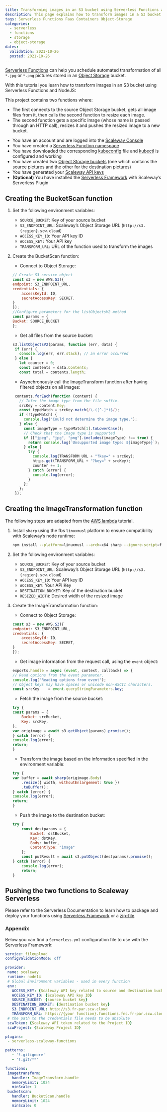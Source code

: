 ```yaml
---
title: Transforming images in an S3 bucket using Serverless Functions and Node JS
description: This page explains how to transform images in a S3 bucket using Serverless Functions and Node JS
tags: Serverless Functions Faas Containers Object-Storage
categories:
  - serverless
  - functions 
  - storage
  - object-storage
dates:
  validation: 2021-10-26
  posted: 2021-10-26
---
```


[Serverless Functions](/compute/functions/quickstart/) can help you schedule automated transformation of all `*.jpg` or `*.png` pictures stored in an [Object Storage](/storage/object/quickstart/) bucket.

With this tutorial you learn how to transform images in an S3 bucket using Serverless Functions and NodeJS:

<Lightbox src="scaleway-faas-image-transform.png" alt="" />

This project contains two functions where:
  * The first connects to the source Object Storage bucket, gets all image files from it, then calls the second function to resize each image.
  * The second function gets a specific image (whose name is passed through an HTTP call), resizes it and pushes the resized image to a new bucket.


<Message type="requirement">

  - You have an account and are logged into the [Scaleway Console](https://console.scaleway.com)
  - You have created a [Serverless Function namespace](/compute/functions/how-to/create-a-functions-namespace/)
  - You have downloaded the corresponding [kubeconfig](/compute/kubernetes/how-to/edit-cluster/) file and [kubectl](/compute/kubernetes/how-to/connect-cluster-kubectl/) is configured and working
  - You have created two [Object Storage buckets](/storage/object/how-to/create-a-bucket/) (one which contains the source pictures and the other for the destination pictures)
  - You have generated your [Scaleway API keys](/docs/console/my-project/how-to/generate-api-key/)
  - **(Optional)** You have installed the [Serverless Framework](https://serverless.com/) with Scaleway’s Serverless Plugin

</Message>

## Creating the BucketScan function

1. Set the following environment variables:
    * `SOURCE_BUCKET`: Key of your source bucket
    * `S3_ENDPOINT_URL`: Scaleway’s Object Storage URL (`http://s3.{region}.scw.cloud`)
    * `ACCESS_KEY_ID`: Your API key ID
    * `ACCESS_KEY:` Your API key 
    * `TRANSFORM_URL`: URL of the function used to transform the images

2. Create the BucketScan function:

    * Connect to Object Storage: 
    ```js 
    // Create S3 service object
    const s3 = new AWS.S3({
    endpoint: S3_ENDPOINT_URL,
    credentials: {
        accessKeyId: ID,
        secretAccessKey: SECRET,
    }
    });
    //Configure parameters for the listObjectsV2 method
    const params = {
    Bucket: SOURCE_BUCKET
    };
    ```
    * Get all files from the source bucket:
    ```js
    s3.listObjectsV2(params, function (err, data) {
     if (err) {
       console.log(err, err.stack); // an error occurred
     } else {
       let counter = 0;
       const contents = data.Contents;
       const total = contents.length;
    ```
    * Asynchronously call the ImageTransform function after having filtered objects on all images:
    ```js 
     contents.forEach(function (content) {
       // Infer the image type from the file suffix.
       srcKey = content.Key;
       const typeMatch = srcKey.match(/\.([^.]*)$/);
       if (!typeMatch) {
         console.log("Could not determine the image type.");
       } else {
         const imageType = typeMatch[1].toLowerCase();
         // Check that the image type is supported
         if (["jpeg", "jpg", "png"].includes(imageType) !== true) {
           return console.log(`Unsupported image type: ${imageType}`);
         } else {
           try {
             console.log(TRANSFORM_URL + "?key=" + srcKey);
             https.get(TRANSFORM_URL + "?key=" + srcKey);
             counter += 1;
           } catch (error) {
             console.log(error);
           }
         };
       };
     });
    ```

## Creating the ImageTransformation function

The following steps are adapted from the [AWS lambda](https://docs.aws.amazon.com/lambda/latest/dg/with-s3-tutorial.html#with-s3-tutorial-create-function-code) tutorial.

1. Install `sharp` using the fbs `linuxmusl` platform to ensure compatibility with Scaleway’s node runtime:
    ```bash
    npm install --platform=linuxmusl --arch=x64 sharp --ignore-script=false --save
    ```

2. Set the following environment variables: 
    * `SOURCE_BUCKET`: Key of your source bucket
    * `S3_ENDPOINT_URL`: Scaleway’s Object Storage URL (`http://s3.{region}.scw.cloud`)
    * `ACCESS_KEY_ID`: Your API key ID
    * `ACCESS_KEY`: Your API Key 
    * `DESTINATION_BUCKET`: Key of the destination bucket
    * `RESIZED_WIDTH`: Desired width of the resized image

3. Create the ImageTransformation function:
    * Connect to Object Storage: 
    ```js
    const s3 = new AWS.S3({
    endpoint: S3_ENDPOINT_URL,
    credentials: {
        accessKeyId: ID,
        secretAccessKey: SECRET,
    }
    });
    ```
    * Get image information from the request call, using the `event` object:
    ```js 
    exports.handle = async (event, context, callback) => {
    // Read options from the event parameter.
    console.log("Reading options from event");
    // Object keys may have spaces or unicode non-ASCII characters.
    const srcKey    = event.queryStringParameters.key;
    ```
    * Fetch the image from the source bucket:
    ```js
    try {
    const params = {
        Bucket: srcBucket,
        Key: srcKey,
    };
    var origimage = await s3.getObject(params).promise();
    } catch (error) {
    console.log(error);
    return;
    }
    ```
    * Transform the image based on the information specified in the environment variable:
    ```js 
    try {
    var buffer = await sharp(origimage.Body)
        .resize({ width, withoutEnlargement: true })
        .toBuffer();
    } catch (error) {
    console.log(error);
    return;
    }
    ```
    * Push the image to the destination bucket:
    ```js 
    try {
        const destparams = {
            Bucket: dstBucket,
            Key: dstKey,
            Body: buffer,
            ContentType: "image"
        };
        const putResult = await s3.putObject(destparams).promise();
    } catch (error) {
        console.log(error);
        return;
    } 
    ```

## Pushing the two functions to Scaleway Serverless 

Please refer to the Serverless Documentation to learn how to package and deploy your functions using [Serverless Framework](/compute/functions/api-cli/fun-uploading-with-serverless-framework/) or a [zip-file](/compute/functions/how-to/package-function-in-zip/).

### Appendix

Below you can find a `Serverless.yml` configuration file to use with the Serverless Framework: 

```yaml
service: fileupload
configValidationMode: off

provider:
 name: scaleway
 runtime: node14
 # Global Environment variables - used in every function
 env:
   ACCESS_KEY: {Scaleway API key related to source and destination buckets}
   ACCESS_KEY_ID: {Scaleway API key ID}
   SOURCE_BUCKET: {source bucket key}
   DESTINATION_BUCKET: {destination bucket key}
   S3_ENDPOINT_URL: http://s3.fr-par.scw.cloud
   TRANSFORM_URL: https://{your function}.functions.fnc.fr-par.scw.cloud
 # the path to the credentials file needs to be absolute
 scwToken: {Scaleway API token related to the Project ID}
 scwProject: {Scaleway Project ID}

plugins:
 - serverless-scaleway-functions

patterns:
   - '!.gitignore'
   - '!.git/**'

functions:
 imagetransform:
   handler: ImageTransform.handle
   memoryLimit: 1024
   minScale: 1
 bucketscan:
   handler: BucketScan.handle
   memoryLimit: 1024
   minScale: 0
```